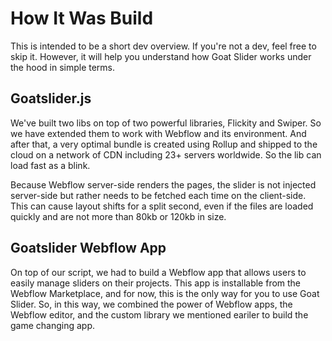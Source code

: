 
# How It Was Build
 
This is intended to be a short dev overview. If you're not a dev, feel free to skip it. However, it will help you understand how Goat Slider works under the hood in simple terms.

## Goatslider.js

We've built two libs on top of two powerful libraries, Flickity and Swiper. So we have extended them to work with Webflow and its environment. And after that, a very optimal bundle is created using Rollup and shipped to the cloud on a network of CDN including 23+ servers worldwide. So the lib can load fast as a blink.

<Callout>
    Because Webflow server-side renders the pages, the slider is not injected server-side but rather needs to be fetched each time on the client-side. This can cause layout shifts for a split second, even if the files are loaded quickly and are not more than 80kb or 120kb in size.
</Callout>

## Goatslider Webflow App

On top of our script, we had to build a Webflow app that allows users to easily manage sliders on their projects. This app is installable from the Webflow Marketplace, and for now, this is the only way for you to use Goat Slider. So, in this way, we combined the power of Webflow apps, the Webflow editor, and the custom library we mentioned eariler to build the game changing app.